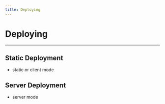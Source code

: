 ```yaml
---
title: Deploying
---
```


# Deploying

---

## Static Deployment

- static or client mode

## Server Deployment

- server mode
